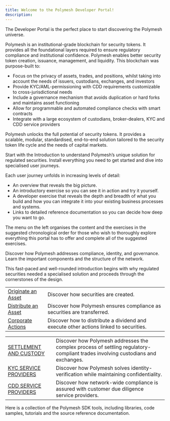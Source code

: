 ```yaml
---
title: Welcome to the Polymesh Developer Portal!
description:
---
```



The Developer Portal is the perfect place to start discovering the Polymesh universe.

Polymesh is an institutional-grade blockchain for security tokens. It provides all the foundational layers required to ensure regulatory compliance and institutional confidence. Polymesh enables  better security token creation, issuance, management, and liquidity. This blockchain was purpose-built to:

* Focus on the privacy of assets, trades, and positions, whilst taking into account the  needs of issuers, custodians, exchanges, and investors
* Provide KYC/AML-permissioning with CDD requirements customizable to cross-jurisdictional needs
* Include a governance mechanism that avoids duplication or hard forks and maintains asset functioning
* Allow for programmable and automated compliance checks with smart contracts
* Integrate with a large ecosystem of custodians, broker-dealers, KYC and CDD service providers

Polymesh unlocks the full potential of security tokens. It provides a scalable, modular, standardised, end-to-end solution tailored to the security token life cycle and the needs of capital markets.

Start with the Introduction to understand Polymesh’s unique solution for regulated securities. Install everything you need to get started and dive into specialised user journeys.

Each user journey unfolds in increasing levels of detail:

* An overview that reveals the big picture.
* An introductory exercise so you can see it in action and try it yourself.
* A developer exercise that reveals the depth and breadth of what you build and how you can integrate it into your existing business processes and systems.
* Links to detailed reference documentation so you can decide how deep you want to go.

The menu on the left organises the content and the exercises in the suggested chronological order for those who wish to thoroughly explore everything this portal has to offer and complete all of the suggested exercises.


<OverviewBox title="Introduction" linkHref="#" linkText="Why Polymesh?" imgSrc="/illu-p-screen.svg">
	<p>Discover how Polymesh addresses compliance, identity, and governance. Learn the important components and the structure of the network.</p>
	<p>This fast-paced and well-rounded introduction begins with why regulated securities needed a specialised solution and proceeds through the cornerstones of the design.</p>
</OverviewBox>

<ActionCardWrapper title="Quick Start">
	<ActionCard href="#" text="Get The Wallet" desc="Connect to Polymesh with your browser in just a few minutes." isDev="true"></ActionCard>
	<ActionCard href="#" text="Get Verified" desc="Polymesh users are confidential but they are not anonymous. Get an account and get verified."></ActionCard>
	<ActionCard href="#" text="Deploy a Local Node" desc="Integrate Polymesh with your existing systems using the SDK and a local node. Developers, this is for you."></ActionCard>
	<ActionCard href="#" text="Get Testnet POLYX" desc="Get POLYX to pay for blockchain transactions and to participate in on-chain network governance."></ActionCard>
</ActionCardWrapper>

<LargeTableCardWrapper title="User Journeys" text="Polymesh is a multi-sided network with solutions for all participants in the regulated securities industry. This portal is organised so you can dive deep into the sections that are most relevant to you. If you encounter an unfamiliar concept, be sure to return to the introduction where the big concepts and terminology are demystified.">
	<LargeTableCard imgSrc="/img-lp-u1u.png" title="Security tokens on Polymesh" text="This network was made for you. Discover how organisations originate assets, distribute them, and execute corporate actions.">
		<table>
			<tbody>
				<tr>
					<td><a class="main-link" href="#">Originate an Asset</a></td>
					<td>Discover how securities are created.</td>
				</tr>
				<tr>
					<td><a class="main-link" href="#">Distribute an Asset</a></td>
					<td>Discover how Polymesh ensures compliance as securities are transferred.</td>
				</tr>
				<tr>
					<td><a class="main-link" href="#">Corporate Actions</a></td>
					<td>Discover how to distribute a dividend and execute other actions linked to securities.</td>
				</tr>
			</tbody>
		</table>
	</LargeTableCard>
	<LargeTableCard imgSrc="/img-lp-u2u.png" title="Service provider integration" text="TService providers perform important services that business users rely on. Explore all the different ways Polymesh allows for service provider integration, and discover a settlement process with exchanges and custodians on Polymesh, as well as compliance possibilities with the help of KYC and CDD service providers.">
		<table>
			<tbody>
				<tr>
					<td><a class="main-link" href="#">SETTLEMENT AND CUSTODY</a></td>
					<td>Discover how Polymesh addresses the complex process of settling regulatory-compliant trades involving custodians and exchanges.</td>
				</tr>
				<tr>
					<td><a class="main-link" href="#">KYC SERVICE PROVIDERS</a></td>
					<td>Discover how Polymesh solves identity-verification while maintaining confidentiality.</td>
				</tr>
				<tr>
					<td><a class="main-link" href="#">CDD SERVICE PROVIDERS</a></td>
					<td>Discover how network-wide compliance is assured with customer due diligence service providers.</td>
				</tr>
			</tbody>
		</table>
	</LargeTableCard>
</LargeTableCardWrapper>

<OverviewBox title="API Reference" linkHref="#" linkText="Explore" imgSrc="/illu-p-code.svg">
	<p>Here is a collection of the Polymesh SDK tools, including libraries, code samples, tutorials and the source reference documentation.</p>
</OverviewBox>

